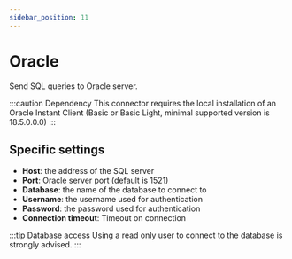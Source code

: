 ```yaml
---
sidebar_position: 11
---
```



# Oracle
Send SQL queries to Oracle server.

:::caution Dependency
This connector requires the local installation of an Oracle Instant Client (Basic or Basic Light, minimal supported
version is 18.5.0.0.0)
:::


## Specific settings
- **Host**: the address of the SQL server
- **Port**: Oracle server port (default is 1521)
- **Database**: the name of the database to connect to
- **Username**: the username used for authentication
- **Password**: the password used for authentication
- **Connection timeout**: Timeout on connection

:::tip Database access
Using a read only user to connect to the database is strongly advised.
:::

<ItemSettings></ItemSettings>